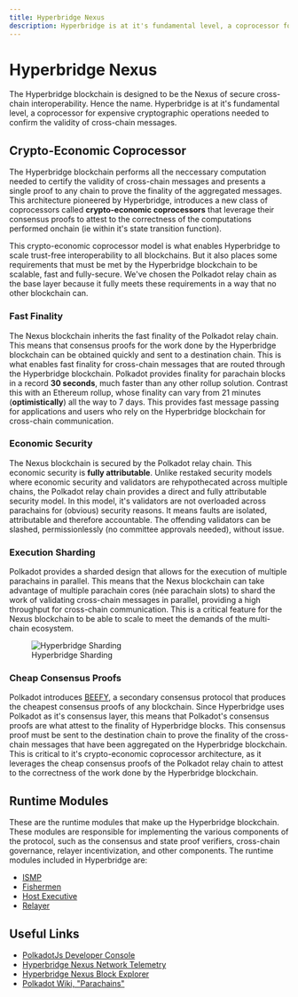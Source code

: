 ```yaml
---
title: Hyperbridge Nexus
description: Hyperbridge is at it's fundamental level, a coprocessor for expensive cryptographic operations needed to confirm the validity of cross-chain messages.
---
```


# Hyperbridge Nexus

The Hyperbridge blockchain is designed to be the Nexus of secure cross-chain interoperability. Hence the name. Hyperbridge is at it's fundamental level, a coprocessor for expensive cryptographic operations needed to confirm the validity of cross-chain messages.

## Crypto-Economic Coprocessor

The Hyperbridge blockchain performs all the neccessary computation needed to certify the validity of cross-chain messages and presents a single proof to any chain to prove the finality of the aggregated messages. This architecture pioneered by Hyperbridge, introduces a new class of coprocessors called **crypto-economic coprocessors** that leverage their consensus proofs to attest to the correctness of the computations performed onchain (ie within it's state transition function).

This crypto-economic coprocessor model is what enables Hyperbridge to scale trust-free interoperability to all blockchains. But it also places some requirements that must be met by the Hyperbridge blockchain to be scalable, fast and fully-secure. We've chosen the Polkadot relay chain as the base layer because it fully meets these requirements in a way that no other blockchain can.


### Fast Finality

The Nexus blockchain inherits the fast finality of the Polkadot relay chain. This means that consensus proofs for the work done by the Hyperbridge blockchain can be obtained quickly and sent to a destination chain. This is what enables fast finality for cross-chain messages that are routed through the Hyperbridge blockchain. Polkadot provides finality for parachain blocks in a record **30 seconds**, much faster than any other rollup solution. Contrast this with an Ethereum rollup, whose finality can vary from 21 minutes (**optimistically**) all the way to 7 days. This provides fast message passing for applications and users who rely on the Hyperbridge blockchain for cross-chain communication.

### Economic Security

The Nexus blockchain is secured by the Polkadot relay chain. This economic security is **fully attributable**. Unlike restaked security models where economic security and validators are rehypothecated across multiple chains, the Polkadot relay chain provides a direct and fully attributable security model. In this model, it's validators are not overloaded across parachains for (obvious) security reasons. It means faults are isolated, attributable and therefore accountable. The offending validators can be slashed, permissionlessly (no committee approvals needed), without issue.


### Execution Sharding

Polkadot provides a sharded design that allows for the execution of multiple parachains in parallel. This means that the Nexus blockchain can take advantage of multiple parachain cores (née parachain slots) to shard the work of validating cross-chain messages in parallel, providing a high throughput for cross-chain communication. This is a critical feature for the Nexus blockchain to be able to scale to meet the demands of the multi-chain ecosystem.

<figure>
  <img src="/cores.webp" alt="Hyperbridge Sharding" />
  <figcaption style={{ textAlign: "center" }}>Hyperbridge Sharding</figcaption>
</figure>

### Cheap Consensus Proofs

Polkadot introduces [BEEFY](/protocol/consensus/beefy), a secondary consensus protocol that produces the cheapest consensus proofs of any blockchain. Since Hyperbridge uses Polkadot as it's consensus layer, this means that Polkadot's consensus proofs are what attest to the finality of Hyperbridge blocks. This consensus proof must be sent to the destination chain to prove the finality of the cross-chain messages that have been aggregated on the Hyperbridge blockchain. This is critical to it's crypto-economic coprocessor architecture, as it leverages the cheap consensus proofs of the Polkadot relay chain to attest to the correctness of the work done by the Hyperbridge blockchain.


 ## Runtime Modules

 These are the runtime modules that make up the Hyperbridge blockchain. These modules are responsible for implementing the various components of the protocol, such as the consensus and state proof verifiers, cross-chain governance, relayer incentivization, and other components. The runtime modules included in Hyperbridge are:

 - [ISMP](/developers/explore/modules/ismp)
 - [Fishermen](/developers/explore/modules/fishermen)
 - [Host Executive](/developers/explore/modules/host-executive)
 - [Relayer](/developers/explore/modules/relayer)


 ## Useful Links

  - [PolkadotJs Developer Console](https://polkadot.js.org/apps/?rpc=wss%3A%2F%2Fhyperbridge-nexus-rpc.blockops.network#/explorer)
  - [Hyperbridge Nexus Network Telemetry](https://telemetry.polkadot.io/#list/0x61ea8a51fd4a058ee8c0e86df0a89cc85b8b67a0a66432893d09719050c9f540)
  - [Hyperbridge Nexus Block Explorer](https://gargantua.statescan.io/)
  - [Polkadot Wiki, "Parachains"](https://wiki.polkadot.network/docs/en/learn-parachains)
